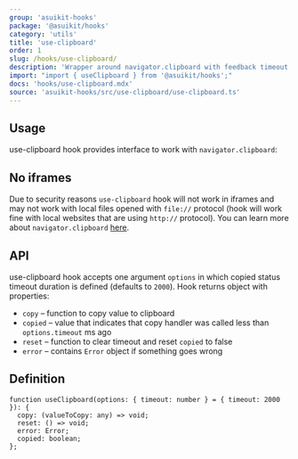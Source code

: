 ```yaml
---
group: 'asuikit-hooks'
package: '@asuikit/hooks'
category: 'utils'
title: 'use-clipboard'
order: 1
slug: /hooks/use-clipboard/
description: 'Wrapper around navigator.clipboard with feedback timeout'
import: "import { useClipboard } from '@asuikit/hooks';"
docs: 'hooks/use-clipboard.mdx'
source: 'asuikit-hooks/src/use-clipboard/use-clipboard.ts'
---
```



## Usage

use-clipboard hook provides interface to work with `navigator.clipboard`:

<Demo data={HooksDemos.useClipboardDemo} />

## No iframes

Due to security reasons `use-clipboard` hook will not work in iframes and may not work with local files opened with `file://` protocol
(hook will work fine with local websites that are using `http://` protocol). You can learn more about `navigator.clipboard` [here](https://web.dev/async-clipboard/).

## API

use-clipboard hook accepts one argument `options` in which copied status timeout duration is defined (defaults to `2000`).
Hook returns object with properties:

- `copy` – function to copy value to clipboard
- `copied` – value that indicates that copy handler was called less than `options.timeout` ms ago
- `reset` – function to clear timeout and reset `copied` to false
- `error` – contains `Error` object if something goes wrong

## Definition

```tsx
function useClipboard(options: { timeout: number } = { timeout: 2000 }): {
  copy: (valueToCopy: any) => void;
  reset: () => void;
  error: Error;
  copied: boolean;
};
```
